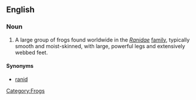 ==English==
{{wikipedia}}
=== Noun ===
{{en-noun|sg=[[true]] [[frog]]}}

# A large group of frogs found worldwide in the ''[[Ranidae]]'' [[family]], typically smooth and moist-skinned, with large, powerful legs and extensively webbed feet.

====Synonyms====
*[[ranid]]
[[Category:Frogs]]
